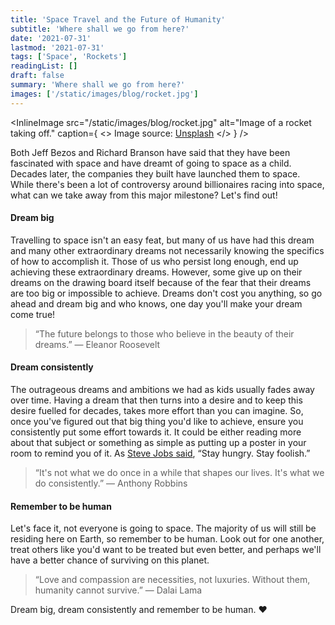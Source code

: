 ```yaml
---
title: 'Space Travel and the Future of Humanity'
subtitle: 'Where shall we go from here?'
date: '2021-07-31'
lastmod: '2021-07-31'
tags: ['Space', 'Rockets']
readingList: []
draft: false
summary: 'Where shall we go from here?'
images: ['/static/images/blog/rocket.jpg']
---
```


<InlineImage
  src="/static/images/blog/rocket.jpg"
  alt="Image of a rocket taking off."
  caption={
    <>
      Image source: <a href="https://unsplash.com/photos/OHOU-5UVIYQ">Unsplash</a>
    </>
  }
/>

Both Jeff Bezos and Richard Branson have said that they have been fascinated with space and have dreamt of going to space as a child. Decades later, the companies they built have launched them to space. While there's been a lot of controversy around billionaires racing into space, what can we take away from this major milestone? Let's find out!

#### Dream big

Travelling to space isn't an easy feat, but many of us have had this dream and many other extraordinary dreams not necessarily knowing the specifics of how to accomplish it. Those of us who persist long enough, end up achieving these extraordinary dreams. However, some give up on their dreams on the drawing board itself because of the fear that their dreams are too big or impossible to achieve. Dreams don't cost you anything, so go ahead and dream big and who knows, one day you'll make your dream come true!

> “The future belongs to those who believe in the beauty of their dreams.” ― Eleanor Roosevelt

#### Dream consistently

The outrageous dreams and ambitions we had as kids usually fades away over time. Having a dream that then turns into a desire and to keep this desire fuelled for decades, takes more effort than you can imagine. So, once you've figured out that big thing you'd like to achieve, ensure you consistently put some effort towards it. It could be either reading more about that subject or something as simple as putting up a poster in your room to remind you of it. As [Steve Jobs said](https://www.washingtonpost.com/blogs/answer-sheet/post/steve-jobs-told-students-stay-hungry-stay-foolish/2011/10/05/gIQA1qVjOL_blog.html), “Stay hungry. Stay foolish.”

> “It's not what we do once in a while that shapes our lives. It's what we do consistently.” ― Anthony Robbins

#### Remember to be human

Let's face it, not everyone is going to space. The majority of us will still be residing here on Earth, so remember to be human. Look out for one another, treat others like you'd want to be treated but even better, and perhaps we'll have a better chance of surviving on this planet.

> “Love and compassion are necessities, not luxuries. Without them, humanity cannot survive.” ― Dalai Lama

Dream big, dream consistently and remember to be human. ❤️
